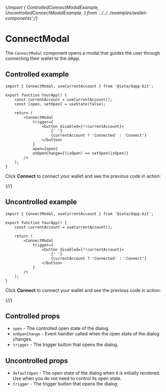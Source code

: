 {/*import {
    ControlledConnectModalExample,
    UncontrolledConnectModalExample,
} from '../../../examples/wallet-components';*/}

# ConnectModal

The `ConnectModal` component opens a modal that guides the user through connecting their wallet to
the dApp.

## Controlled example

```tsx
import { ConnectModal, useCurrentAccount } from '@iota/dapp-kit';

export function YourApp() {
    const currentAccount = useCurrentAccount();
    const [open, setOpen] = useState(false);

    return (
        <ConnectModal
            trigger={
                <button disabled={!!currentAccount}>
                    {' '}
                    {currentAccount ? 'Connected' : 'Connect'}
                </button>
            }
            open={open}
            onOpenChange={(isOpen) => setOpen(isOpen)}
        />
    );
}
```

Click **Connect** to connect your wallet and see the previous code in action:

{/*<ControlledConnectModalExample />*/}

## Uncontrolled example

```tsx
import { ConnectModal, useCurrentAccount } from '@iota/dapp-kit';

export function YourApp() {
    const currentAccount = useCurrentAccount();

    return (
        <ConnectModal
            trigger={
                <button disabled={!!currentAccount}>
                    {' '}
                    {currentAccount ? 'Connected' : 'Connect'}
                </button>
            }
        />
    );
}
```

Click **Connect** to connect your wallet and see the previous code in action:

{/*<UncontrolledConnectModalExample />*/}

## Controlled props

-   `open` - The controlled open state of the dialog.
-   `onOpenChange` - Event handler called when the open state of the dialog changes.
-   `trigger` - The trigger button that opens the dialog.

## Uncontrolled props

-   `defaultOpen` - The open state of the dialog when it is initially rendered. Use when you do not
    need to control its open state.
-   `trigger` - The trigger button that opens the dialog.
